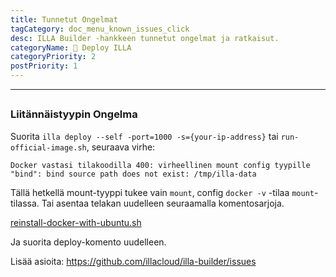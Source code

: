 ```yaml
---
title: Tunnetut Ongelmat
tagCategory: doc_menu_known_issues_click
desc: ILLA Builder -hankkeen tunnetut ongelmat ja ratkaisut.
categoryName: 👷 Deploy ILLA
categoryPriority: 2
postPriority: 1
---
```


* * *

## <Heading hidden>Tunnetut kysymykset</Heading>

### Liitännäistyypin Ongelma

Suorita `illa deploy --self -port=1000 -s={your-ip-address}` tai `run-official-image.sh`, seuraava virhe:

`Docker vastasi tilakoodilla 400: virheellinen mount config tyypille "bind": bind source path does not exist: /tmp/illa-data`

Tällä hetkellä mount-tyyppi tukee vain `mount`, config `docker -v` -tilaa `mount`-tilassa. Tai asentaa telakan uudelleen seuraamalla komentosarjoja.

[reinstall-docker-with-ubuntu.sh](https://github.com/illacloud/deploy-illa-manually/blob/main/utils/reinstall-docker-with-ubuntu.sh)

Ja suorita deploy-komento uudelleen.

Lisää asioita: https://github.com/illacloud/illa-builder/issues
